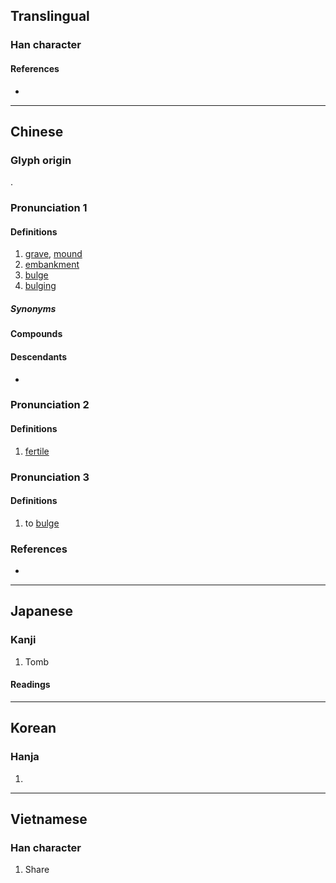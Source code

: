{{also|坟}}
{{character info}}
==Translingual==

===Han character===
{{Han char|rn=32|rad=土|as=12|sn=15|four=44186|canj=GJTC|ids=⿰土賁}}

====References====
* {{Han ref|kx=0239.180|dkj=05488|dj=0479.030|hdz=10485.060|uh=58B3|ud=22707|bh=BC58|bd=48216}}

----

==Chinese==
{{zh-forms|s=坟|alt=⿰土贲-nonstandard simplified}}

===Glyph origin===
{{Han etym}}
{{Han compound|土|賁|ls=psc|c1=s|c2=p}}.

===Pronunciation 1===
{{zh-pron
|m=fén
|ma=Zh-fén.ogg
|m-s=fen2
|dg=фын1
|c=fan4
|h=pfs=pùn
|j=feng1
|md=
|mn=hûn/twv:phûn
|mn-t=pung5
|w=3ven
|x=fen2
|mc=1
|oc=1
|cat=n
}}

====Definitions====
{{zh-hanzi}}

# [[grave]], [[mound]]
# [[embankment]]
# [[bulge]]
# [[bulging]]

=====Synonyms=====
{{zh-dial|墳}}

====Compounds====
{{zh-der|圓墳|墳起|墳場|墳典|墳所|墳壤|墳陵|孤墳|三墳五典|墳墓|墳然|孤墳野塚|墳籍|典墳|墳園|亂墳崗|墳樹|岳墳|墳塚|五子哭墳|小上墳|墳頭|墳圈子|丘墳|墳山|墳塋|墳地|三墳|上墳|汝墳|新墳|祭墳|祖墳|看墳|皇墳|添墳|自掘墳墓|負土成墳|陽墳|錯上墳}}

====Descendants====
* {{desc|za|faenz|bor=1}}

===Pronunciation 2===
{{zh-pron
|m=fèn
|c=fan5
|mc=2
|oc=2
|cat=a
}}

====Definitions====
{{zh-hanzi}}

# {{zh-o}} [[fertile]]

===Pronunciation 3===
{{zh-pron
|m=fèn
|cat=v
}}

====Definitions====
{{zh-hanzi}}

# {{zh-o}} {{lb|zh|of land}} to [[bulge]]

===References===
* {{R:yue:Hanzi}}

{{zh-cat|Intermediate}}

----

==Japanese==

===Kanji===
{{ja-kanji|grade=c|rs=土12}}

# Tomb

====Readings====
{{ja-readings
|on=ふん
|kun=はか-
}}

----

==Korean==

===Hanja===
{{ko-hanja|hangeul=분}}

# {{rfdef|ko|sort=土12}}

----

==Vietnamese==

===Han character===
{{vi-hantu|[[phần]]|rs=土12}}

# Share